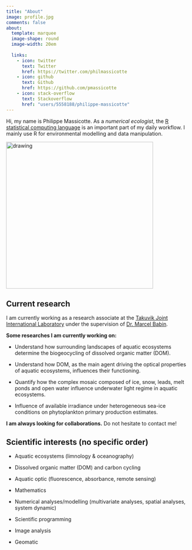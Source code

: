 ```yaml
---
title: "About"
image: profile.jpg
comments: false
about:
  template: marquee
  image-shape: round
  image-width: 20em
  
  links:
    - icon: twitter
      text: Twitter
      href: https://twitter.com/philmassicotte
    - icon: github
      text: Github
      href: https://github.com/pmassicotte
    - icon: stack-overflow
      text: Stackoverflow
      href: "users/5558188/philippe-massicotte"
---
```


Hi, my name is Philippe Massicotte. As a *numerical ecologist*, the [R statistical computing language](https://www.r-project.org/) is an important part of my daily workflow. I mainly use R for environmental modelling and data manipulation.

<img src="/img/pmassicotte.jpg" alt="drawing" width="400"/>

## Current research

I am currently working as a research associate at the [Takuvik Joint International Laboratory](http://www.takuvik.ulaval.ca/) under the supervision of [Dr. Marcel Babin](http://www.takuvik.ulaval.ca/team/babin_marcel.php).

**Some researches I am currently working on:**

- Understand how surrounding landscapes of aquatic ecosystems determine the biogeocycling of dissolved organic matter (DOM).

- Understand how DOM, as the main agent driving the optical properties of aquatic ecosystems, influences their functioning.

- Quantify how the complex mosaic composed of ice, snow, leads, melt ponds and open water influence underwater light regime in aquatic ecosystems.

- Influence of available irradiance under heterogeneous sea-ice conditions on phytoplankton primary production estimates.

**I am always looking for collaborations.** Do not hesitate to contact me!

## Scientific interests (no specific order)

- Aquatic ecosystems (limnology & oceanography)

- Dissolved organic matter (DOM) and carbon cycling

- Aquatic optic (fluorescence, absorbance, remote sensing)

- Mathematics

- Numerical analyses/modelling (multivariate analyses, spatial analyses, system dynamic)

- Scientific programming

- Image analysis

- Geomatic

